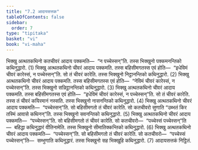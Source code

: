 ```yaml
---
title: "7.2 आदायसत्तक"
tableOfContents: false
sidebar:
  order: 7
type: "tipitaka"
basket: "vi"
book: "vi-maha"
---
```



<DynamicBreadcrumb />

<Division number="311" book="vi-maha">

<Paragraph number="1397" book="vi-maha">
भिक्खु अत्थतकथिनो कतचीवरं आदाय पक्कमति—  “न पच्चेस्सन्”ति. तस्स भिक्खुनो पक्कमनन्तिको कथिनुद्धारो. (1)
</Paragraph>

<Paragraph number="1398" book="vi-maha">
भिक्खु अत्थतकथिनो चीवरं आदाय पक्कमति. तस्स बहिसीमगतस्स एवं होति—  “इधेविमं चीवरं कारेस्सं, न पच्चेस्सन्”ति. सो तं चीवरं कारेति. तस्स भिक्खुनो निट्ठानन्तिको कथिनुद्धारो. (2)
</Paragraph>

<Paragraph number="1399" book="vi-maha">
भिक्खु अत्थतकथिनो चीवरं आदाय पक्कमति. तस्स बहिसीमगतस्स एवं होति—  “नेविमं चीवरं कारेस्सं, न पच्चेस्सन्”ति. तस्स भिक्खुनो सन्निट्ठानन्तिको कथिनुद्धारो. (3)
</Paragraph>

<Paragraph number="1400" book="vi-maha">
भिक्खु अत्थतकथिनो चीवरं आदाय पक्कमति. तस्स बहिसीमगतस्स एवं होति—  “इधेविमं चीवरं कारेस्सं, न पच्चेस्सन्”ति. सो तं चीवरं कारेति. तस्स तं चीवरं कयिरमानं नस्सति. तस्स भिक्खुनो नासनन्तिको कथिनुद्धारो. (4)
</Paragraph>

<Paragraph number="1401" book="vi-maha">
भिक्खु अत्थतकथिनो चीवरं आदाय पक्कमति—  “पच्चेस्सन्”ति. सो बहिसीमगतो तं चीवरं कारेति. सो कतचीवरो सुणाति “उब्भतं किर तस्मिं आवासे कथिनन्”ति. तस्स भिक्खुनो सवनन्तिको कथिनुद्धारो. (5)
</Paragraph>

<Paragraph number="1402" book="vi-maha">
भिक्खु अत्थतकथिनो चीवरं आदाय पक्कमति—  “पच्चेस्सन्”ति. सो बहिसीमगतो तं चीवरं कारेति. सो कतचीवरो—  “पच्चेस्सं पच्चेस्सन्”ति—  बहिद्धा कथिनुद्धारं वीतिनामेति. तस्स भिक्खुनो सीमातिक्कन्तिको कथिनुद्धारो. (6)
</Paragraph>

<Paragraph number="1403" book="vi-maha">
भिक्खु अत्थतकथिनो चीवरं आदाय पक्कमति—  “पच्चेस्सन्”ति. सो बहिसीमगतो तं चीवरं कारेति. सो कतचीवरो—  “पच्चेस्सं पच्चेस्सन्”ति—  सम्भुणाति कथिनुद्धारं. तस्स भिक्खुनो सह भिक्खूहि कथिनुद्धारो. (7)

</Paragraph>
</Division>

<Paragraph number="1404" type="center" book="vi-maha">
आदायसत्तकं निट्ठितं.
</Paragraph>
